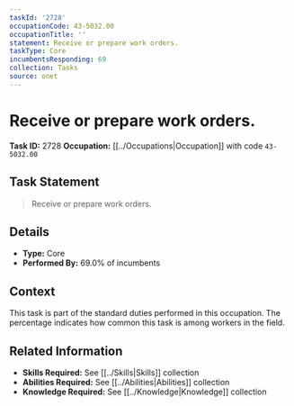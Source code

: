 ```yaml
---
taskId: '2728'
occupationCode: 43-5032.00
occupationTitle: ''
statement: Receive or prepare work orders.
taskType: Core
incumbentsResponding: 69
collection: Tasks
source: onet
---
```

# Receive or prepare work orders.

**Task ID:** 2728
**Occupation:** [[../Occupations|Occupation]] with code `43-5032.00`

## Task Statement

> Receive or prepare work orders.

## Details

- **Type:** Core
- **Performed By:** 69.0% of incumbents

## Context

This task is part of the standard duties performed in this occupation. The percentage indicates how common this task is among workers in the field.

## Related Information

- **Skills Required:** See [[../Skills|Skills]] collection
- **Abilities Required:** See [[../Abilities|Abilities]] collection
- **Knowledge Required:** See [[../Knowledge|Knowledge]] collection
